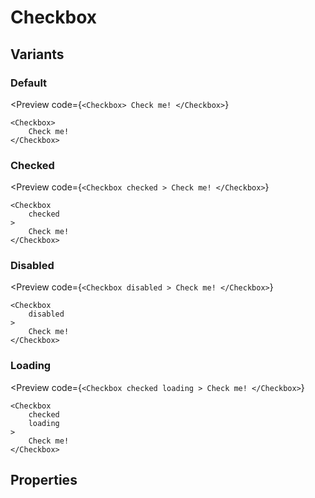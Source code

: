 # Checkbox


## Variants

### Default

<Preview
    code={`
        <Checkbox>
            Check me!
        </Checkbox>
    `}
>
    <Checkbox>
        Check me!
    </Checkbox>
</Preview>

### Checked

<Preview
    code={`
        <Checkbox
            checked
        >
            Check me!
        </Checkbox>
    `}
>
    <Checkbox
        checked
    >
        Check me!
    </Checkbox>
</Preview>

### Disabled

<Preview
    code={`
        <Checkbox
            disabled
        >
            Check me!
        </Checkbox>
    `}
>
    <Checkbox
        disabled
    >
        Check me!
    </Checkbox>
</Preview>

### Loading

<Preview
    code={`
        <Checkbox
            checked
            loading
        >
            Check me!
        </Checkbox>
    `}
>
    <Checkbox
        checked
        loading
    >
        Check me!
    </Checkbox>
</Preview>

## Properties

<PropsTable
    Component={Checkbox}
/>
